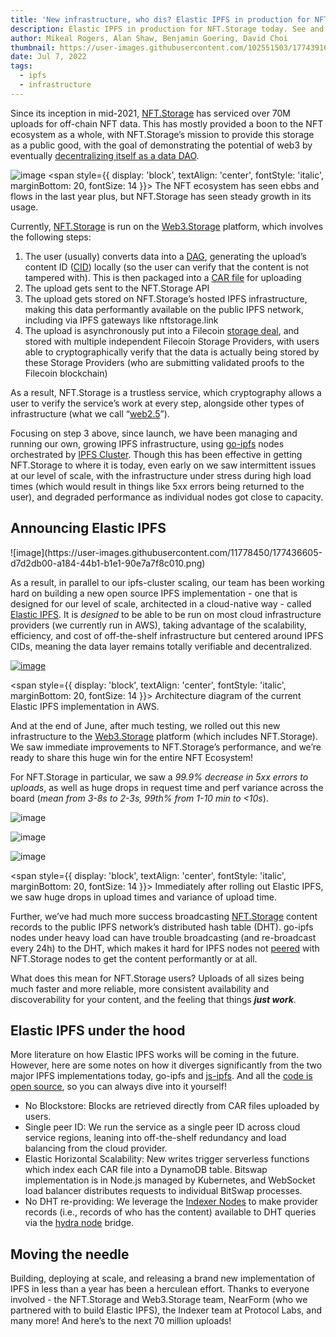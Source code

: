 ```yaml
---
title: 'New infrastructure, who dis? Elastic IPFS in production for NFT.Storage'
description: Elastic IPFS in production for NFT.Storage today. See and feel the difference!
author: Mikeal Rogers, Alan Shaw, Benjamin Goering, David Choi
thumbnail: https://user-images.githubusercontent.com/102551503/177439167-7f94f062-0c4b-4055-b461-7edf24468294.png
date: Jul 7, 2022
tags:
  - ipfs
  - infrastructure
---
```


Since its inception in mid-2021, [NFT.Storage](http://NFT.Storage) has serviced over 70M uploads for off-chain NFT data. This has mostly provided a boon to the NFT ecosystem as a whole, with NFT.Storage’s mission to provide this storage as a public good, with the goal of demonstrating the potential of web3 by eventually [decentralizing itself as a data DAO](https://nft.storage/blog/post/2022-01-20-decentralizing-nft-storage/).

![image](https://user-images.githubusercontent.com/11778450/177436535-4c010006-b9b5-46ba-ac52-375fb5a74e9e.png)
<span style={{ display: 'block', textAlign: 'center', fontStyle: 'italic', marginBottom: 20, fontSize: 14 }}>
  The NFT ecosystem has seen ebbs and flows in the last year plus, but NFT.Storage has seen steady growth in its usage.
</span>

Currently, [NFT.Storage](http://NFT.Storage) is run on the [Web3.Storage](http://Web3.Storage) platform, which involves the following steps:

1. The user (usually) converts data into a [DAG](https://docs.ipfs.io/concepts/merkle-dag/), generating the upload’s content ID ([CID](https://docs.ipfs.io/concepts/content-addressing/)) locally (so the user can verify that the content is not tampered with). This is then packaged into a [CAR file](https://ipld.io/specs/transport/car/) for uploading
2. The upload gets sent to the NFT.Storage API
3. The upload gets stored on NFT.Storage’s hosted IPFS infrastructure, making this data performantly available on the public IPFS network, including via IPFS gateways like nftstorage.link
4. The upload is asynchronously put into a Filecoin [storage deal](https://filecoin.io/blog/posts/how-storage-and-retrieval-deals-work-on-filecoin/), and stored with multiple independent Filecoin Storage Providers, with users able to cryptographically verify that the data is actually being stored by these Storage Providers (who are submitting validated proofs to the Filecoin blockchain)

As a result, NFT.Storage is a trustless service, which cryptography allows a user to verify the service’s work at every step, alongside other types of infrastructure (what we call “[web2.5](https://nft.storage/blog/post/2022-02-21-use-web3-to-speed-up-web2/)”).

Focusing on step 3 above, since launch, we have been managing and running our own, growing IPFS infrastructure, using [go-ipfs](https://github.com/ipfs/go-ipfs) nodes orchestrated by [IPFS Cluster](https://ipfscluster.io/). Though this has been effective in getting NFT.Storage to where it is today, even early on we saw intermittent issues at our level of scale, with the infrastructure under stress during high load times (which would result in things like 5xx errors being returned to the user), and degraded performance as individual nodes got close to capacity. 

## Announcing Elastic IPFS

<div style={{ display: 'flex', justifyContent: 'center', maxWidth: '150px', margin: '0 auto 1rem' }}>
  ![image](https://user-images.githubusercontent.com/11778450/177436605-d7d2db00-a184-44b1-b1e1-90e7a7f8c010.png)
</div>

As a result, in parallel to our ipfs-cluster scaling, our team has been working hard on building a new open source IPFS implementation - one that is designed for our level of scale, architected in a cloud-native way - called [Elastic IPFS](https://github.com/ipfs-elastic-provider). It is *designed* to be able to be run on most cloud infrastructure providers (we currently run in AWS), taking advantage of the scalability, efficiency, and cost of off-the-shelf infrastructure but centered around IPFS CIDs, meaning the data layer remains totally verifiable and decentralized.

<a href="https://user-images.githubusercontent.com/11778450/177436641-9f8b717d-40dd-4e09-9c09-1ae7feb17792.png" target="_blank">![image](https://user-images.githubusercontent.com/11778450/177436641-9f8b717d-40dd-4e09-9c09-1ae7feb17792.png)</a>

<span style={{ display: 'block', textAlign: 'center', fontStyle: 'italic', marginBottom: 20, fontSize: 14 }}>
  Architecture diagram of the current Elastic IPFS implementation in AWS.
</span>

And at the end of June, after much testing, we rolled out this new infrastructure to the [Web3.Storage](http://Web3.Storage) platform (which includes NFT.Storage). We saw immediate improvements to NFT.Storage’s performance, and we’re ready to share this huge win for the entire NFT Ecosystem!

For NFT.Storage in particular, we saw a <em>99.9% decrease in 5xx errors to uploads</em>, as well as huge drops in request time and perf variance across the board (<em>mean from 3-8s to 2-3s, 99th% from 1-10 min to \<10s</em>).

![image](https://user-images.githubusercontent.com/1189523/177662933-40451acb-becb-4a52-a1d2-c066f33da352.png)

![image](https://user-images.githubusercontent.com/1189523/177662931-53164a40-f70b-49ec-bd6f-f3db7d7a9815.png)

![image](https://user-images.githubusercontent.com/1189523/177662927-d19c1519-b081-40df-b90f-a297f1a9f850.png)

<span style={{ display: 'block', textAlign: 'center', fontStyle: 'italic', marginBottom: 20, fontSize: 14 }}>
  Immediately after rolling out Elastic IPFS, we saw huge drops in upload times and variance of upload time.
</span>

Further, we’ve had much more success broadcasting [NFT.Storage](http://NFT.Storage) content records to the public IPFS network’s distributed hash table (DHT). go-ipfs nodes under heavy load can have trouble broadcasting (and re-broadcast every 24h)  to the DHT, which makes it hard for IPFS nodes not [peered](https://docs.ipfs.io/how-to/peering-with-content-providers/) with NFT.Storage nodes to get the content performantly or at all.

What does this mean for NFT.Storage users? Uploads of all sizes being much faster and more reliable, more consistent availability and discoverability for your content, and the feeling that things ***just work***.

## Elastic IPFS under the hood

More literature on how Elastic IPFS works will be coming in the future. However, here are some notes on how it diverges significantly from the two major IPFS implementations today, go-ipfs and [js-ipfs](https://js.ipfs.io/). And all the [code is open source](https://github.com/ipfs-elastic-provider), so you can always dive into it yourself!

- No Blockstore: Blocks are retrieved directly from CAR files uploaded by users.
- Single peer ID: We run the service as a single peer ID across cloud service regions, leaning into off-the-shelf redundancy and load balancing from the cloud provider.
- Elastic Horizontal Scalability: New writes trigger serverless functions which index each CAR file into a DynamoDB table. Bitswap implementation is in Node.js managed by Kubernetes, and WebSocket load balancer distributes requests to individual BitSwap processes.
- No DHT re-providing: We leverage the [Indexer Nodes](https://filecoin.io/blog/posts/introducing-the-network-indexer/) to make provider records (i.e., records of who has the content) available to DHT queries via the [hydra node](https://github.com/libp2p/hydra-booster) bridge.

## Moving the needle

Building, deploying at scale, and releasing a brand new implementation of IPFS in less than a year has been a herculean effort. Thanks to everyone involved - the NFT.Storage and Web3.Storage team, NearForm (who we partnered with to build Elastic IPFS), the Indexer team at Protocol Labs, and many more! And here’s to the next 70 million uploads!
